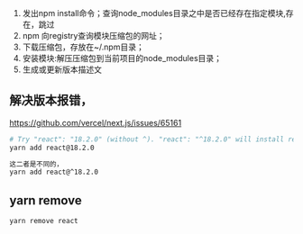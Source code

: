 1. 发出npm install命令；查询node_modules目录之中是否已经存在指定模块,存在，跳过
2. npm 向registry查询模块压缩包的网址；
3. 下载压缩包，存放在~/.npm目录；
4. 安装模块:解压压缩包到当前项目的node_modules目录；
5. 生成或更新版本描述文

## 解决版本报错，
https://github.com/vercel/next.js/issues/65161

```bash
# Try "react": "18.2.0" (without ^). "react": "^18.2.0" will install react 18.2.0 or higher.
yarn add react@18.2.0

这二者是不同的，
yarn add react@^18.2.0
```

## yarn remove
```bash
yarn remove react
```